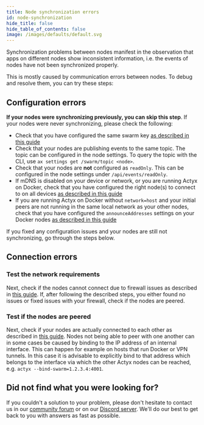 ```yaml
---
title: Node synchronization errors
id: node-synchronization
hide_title: false
hide_table_of_contents: false
image: /images/defaults/default.svg
---
```


Synchronization problems between nodes manifest in the observation that apps on different nodes show inconsistent information, i.e. the events of nodes have not been synchronized properly.

This is mostly caused by communication errors between nodes. To debug and resolve them, you can try these steps:

## Configuration errors

**If your nodes were synchronizing previously, you can skip this step**. If your nodes were never synchronizing, please check the following:

- Check that you have configured the same swarm key [as described in this guide](../swarms/setup-swarm.mdx)
- Check that your nodes are publishing events to the same topic. The topic can be configured in the node settings. To query the topic with the CLI, use `ax settings get /swarm/topic <node>`.
- Check that your nodes are **not** configured as `readOnly`. This can be configured in the node settings under `/api/events/readOnly`.
- If mDNS is disabled on your device or network, or you are running Actyx on Docker, check that you have configured the right node(s) to connect to on all devices [as described in this guide](../swarms/connect-nodes.mdx)
- If you are running Actyx on Docker without `network=host` and your initial peers are not running in the same local network as your other nodes, check that you have configured the `announceAddresses` settings on your Docker nodes [as described in this guide](../swarms/configure-announced-addresses.mdx)

If you fixed any configuration issues and your nodes are still not synchronizing, go through the steps below.

## Connection errors

### Test the network requirements

Next, check if the nodes cannot connect due to firewall issues as described in [this guide](../monitoring-debugging/network-requirements.mdx).
If, after following the described steps, you either found no issues or fixed issues with your firewall, check if the nodes are peered.

### Test if the nodes are peered

Next, check if your nodes are actually connected to each other as described in [this guide](../monitoring-debugging/network-requirements.mdx).
Nodes not being able to peer with one another can in some cases be caused by binding to the IP address of an internal interface.
This can happen for example on hosts that run Docker or VPN tunnels.
In this case it is advisable to explicitly bind to that address which belongs to the interface via which the other Actyx nodes can be reached, e.g. `actyx --bind-swarm=1.2.3.4:4001`.

## Did not find what you were looking for?

If you couldn't a solution to your problem, please don't hesitate to contact us in our [community forum](https://community.actyx.com) or on our [Discord server](https://discord.gg/262yJhc). We'll do our best to get back to you with answers as fast as possible.
